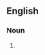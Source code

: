 {{also|députations}}

==English==

===Noun===
{{head|en|noun plural form}}

# {{plural of|deputation|lang=en}}